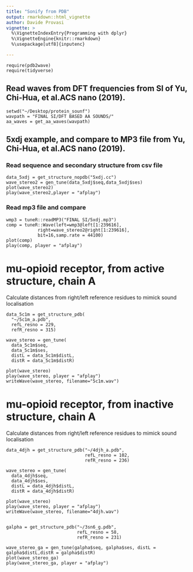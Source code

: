 ```yaml
---
title: "Sonify from PDB"
output: rmarkdown::html_vignette
author: Davide Provasi
vignette: >
  %\VignetteIndexEntry{Programming with dplyr}
  %\VignetteEngine{knitr::rmarkdown}
  %\usepackage[utf8]{inputenc}

---
```


```
require(pdb2wave)
require(tidyverse)
```

## Read waves from DFT frequencies from SI of Yu, Chi-Hua, et al.ACS nano (2019).
```
setwd("~/Desktop/protein_sounf")
wavpath = "FINAL SI/DFT BASED AA SOUNDS/"
aa_waves = get_aa_waves(wavpath)
```

## 5xdj example, and compare to MP3 file from Yu, Chi-Hua, et al.ACS nano (2019).
### Read sequence and secondary structure from csv file

```
data_5xdj = get_structure_nopdb("5xdj.cc")
wave_stereo2 = gen_tune(data_5xdj$seq,data_5xdj$ses)
plot(wave_stereo2)
play(wave_stereo2,player = "afplay")
```

### Read mp3 file and compare
```
wmp3 = tuneR::readMP3("FINAL SI/5xdj.mp3")
comp = tuneR::Wave(left=wmp3@left[1:239616], 
            right=wave_stereo2@right[1:239616],
            bit=16,samp.rate = 44100)
plot(comp)
play(comp, player = "afplay")
```

# mu-opioid receptor, from active structure, chain A
Calculate distances from right/left reference residues
to mimick sound localisation 

```
data_5c1m = get_structure_pdb(
  "~/5c1m_a.pdb",
  refL_resno = 229,
  refR_resno = 315)

wave_stereo = gen_tune(
  data_5c1m$seq, 
  data_5c1m$ses, 
  distL = data_5c1m$distL, 
  distR = data_5c1m$distR)

plot(wave_stereo)
play(wave_stereo, player = "afplay")
writeWave(wave_stereo, filename="5c1m.wav")
```

# mu-opioid receptor, from inactive structure, chain A
Calculate distances from right/left reference residues
to mimick sound localisation 
```
data_4djh = get_structure_pdb("~/4djh_a.pdb",
                              refL_resno = 102, 
                              refR_resno = 236)

wave_stereo = gen_tune(
  data_4djh$seq, 
  data_4djh$ses, 
  distL = data_4djh$distL,
  distR = data_4djh$distR)

plot(wave_stereo)
play(wave_stereo, player = "afplay")
writeWave(wave_stereo, filename="4djh.wav")


galpha = get_structure_pdb("~/3sn6_g.pdb",
                           refL_resno = 58, 
                           refR_resno = 231)

wave_stereo_ga = gen_tune(galpha$seq, galpha$ses, distL = galpha$distL,distR = galpha$distR)
plot(wave_stereo_ga)
play(wave_stereo_ga, player = "afplay")
```


